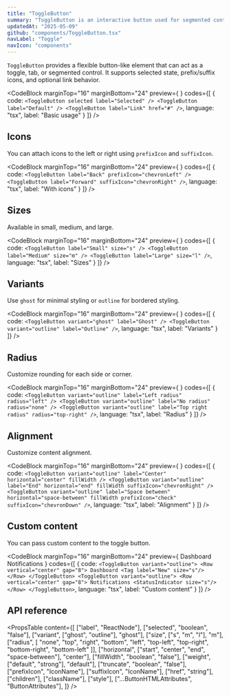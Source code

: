 ```yaml
---
title: "ToggleButton"
summary: "ToggleButton is an interactive button used for segmented controls or stateful actions. It supports icon placement, sizing, and selection styling."
updatedAt: "2025-05-09"
github: "components/ToggleButton.tsx"
navLabel: "Toggle"
navIcon: "components"
---
```


`ToggleButton` provides a flexible button-like element that can act as a toggle, tab, or segmented control. It supports selected state, prefix/suffix icons, and optional link behavior.

<CodeBlock
  marginTop="16"
  marginBottom="24"
  preview={
    <Row gap="12">
      <ToggleButton selected label="Selected" />
      <ToggleButton label="Default" />
      <ToggleButton label="Link" href="#" />
    </Row>
  }
  codes={[
    {
      code:
`<ToggleButton selected label="Selected" />
<ToggleButton label="Default" />
<ToggleButton label="Link" href="#" />`,
      language: "tsx",
      label: "Basic usage"
    }
  ]}
/>

## Icons

You can attach icons to the left or right using `prefixIcon` and `suffixIcon`.

<CodeBlock
  marginTop="16"
  marginBottom="24"
  preview={
    <Row gap="12">
      <ToggleButton label="Back" prefixIcon="chevronLeft" />
      <ToggleButton label="Forward" suffixIcon="chevronRight" />
    </Row>
  }
  codes={[
    {
      code:
`<ToggleButton label="Back" prefixIcon="chevronLeft" />
<ToggleButton label="Forward" suffixIcon="chevronRight" />`,
      language: "tsx",
      label: "With icons"
    }
  ]}
/>

## Sizes

Available in small, medium, and large.

<CodeBlock
  marginTop="16"
  marginBottom="24"
  preview={
    <Row gap="12" vertical="center">
      <ToggleButton label="Small" size="s" />
      <ToggleButton label="Medium" size="m" />
      <ToggleButton label="Large" size="l" />
    </Row>
  }
  codes={[
    {
      code:
`<ToggleButton label="Small" size="s" />
<ToggleButton label="Medium" size="m" />
<ToggleButton label="Large" size="l" />`,
      language: "tsx",
      label: "Sizes"
    }
  ]}
/>

## Variants

Use `ghost` for minimal styling or `outline` for bordered styling.

<CodeBlock
  marginTop="16"
  marginBottom="24"
  preview={
    <Row gap="12">
      <ToggleButton variant="ghost" label="Ghost" />
      <ToggleButton variant="outline" label="Outline" />
    </Row>
  }
  codes={[
    {
      code:
`<ToggleButton variant="ghost" label="Ghost" />
<ToggleButton variant="outline" label="Outline" />`,
      language: "tsx",
      label: "Variants"
    }
  ]}
/>

## Radius

Customize rounding for each side or corner.

<CodeBlock
  marginTop="16"
  marginBottom="24"
  preview={
    <Row gap="12">
      <ToggleButton variant="outline" label="Left radius" radius="left" />
      <ToggleButton variant="outline" label="No radius" radius="none" />
      <ToggleButton variant="outline" label="Top right radius" radius="top-right" />
    </Row>
  }
  codes={[
    {
      code:
`<ToggleButton variant="outline" label="Left radius" radius="left" />
<ToggleButton variant="outline" label="No radius" radius="none" />
<ToggleButton variant="outline" label="Top right radius" radius="top-right" />`,
      language: "tsx",
      label: "Radius"
    }
  ]}
/>

## Alignment

Customize content alignment.

<CodeBlock
  marginTop="16"
  marginBottom="24"
  preview={
    <Row gap="12" fillWidth>
      <ToggleButton variant="outline" label="Center" horizontal="center" fillWidth />
<ToggleButton variant="outline" label="End" horizontal="end" fillWidth suffixIcon="chevronRight" />
<ToggleButton variant="outline" label="Space between" horizontal="space-between" fillWidth prefixIcon="check" suffixIcon="chevronDown" />
    </Row>
  }
  codes={[
    {
      code:
`<ToggleButton variant="outline" label="Center" horizontal="center" fillWidth />
<ToggleButton variant="outline" label="End" horizontal="end" fillWidth suffixIcon="chevronRight" />
<ToggleButton variant="outline" label="Space between" horizontal="space-between" fillWidth prefixIcon="check" suffixIcon="chevronDown" />`,
      language: "tsx",
      label: "Alignment"
    }
  ]}
/>

## Custom content

You can pass custom content to the toggle button.

<CodeBlock
  marginTop="16"
  marginBottom="24"
  preview={
    <Row gap="12">
      <ToggleButton variant="outline"><Row vertical="center" gap="8">Dashboard<Tag label="New" size="s"/></Row></ToggleButton>
      <ToggleButton variant="outline"><Row vertical="center" gap="8">Notifications<StatusIndicator size="s"/></Row></ToggleButton>
    </Row>
  }
  codes={[
    {
      code:
`<ToggleButton variant="outline">
    <Row vertical="center" gap="8">
      Dashboard
      <Tag label="New" size="s"/>
    </Row>
</ToggleButton>
<ToggleButton variant="outline">
    <Row vertical="center" gap="8">
      Notifications
      <StatusIndicator size="s"/>
    </Row>
</ToggleButton>`,
      language: "tsx",
      label: "Custom content"
    }
  ]}
/>

## API reference

<PropsTable
  content={[
    ["label", "ReactNode"],
    ["selected", "boolean", "false"],
    ["variant", ["ghost", "outline"], "ghost"],
    ["size", ["s", "m", "l"], "m"],
    ["radius", [
      "none", "top", "right", "bottom", "left",
      "top-left", "top-right", "bottom-right", "bottom-left"
    ]],
    ["horizontal", ["start", "center", "end", "space-between"], "center"],
    ["fillWidth", "boolean", "false"],
    ["weight", ["default", "strong"], "default"],
    ["truncate", "boolean", "false"],
    ["prefixIcon", "IconName"],
    ["suffixIcon", "IconName"],
    ["href", "string"],
    ["children"],
    ["className"],
    ["style"],
    ["...ButtonHTMLAttributes", "ButtonAttributes"],
  ]}
/>
